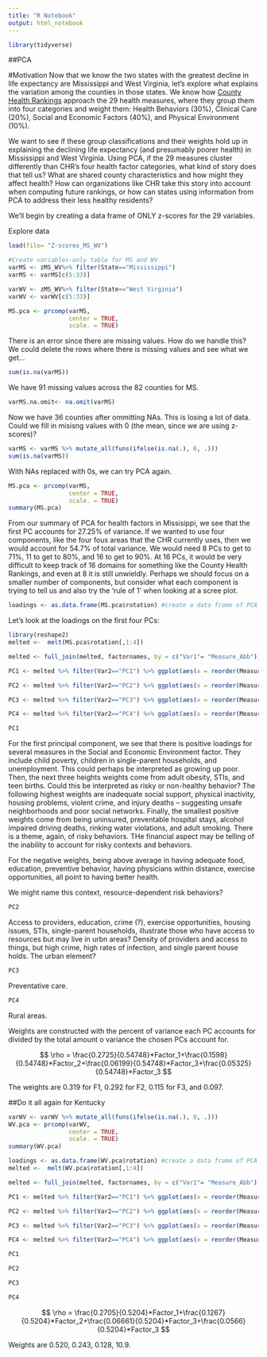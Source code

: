 ```yaml
---
title: "R Notebook"
output: html_notebook
---
```

```r
library(tidyverse)
```


##PCA

#Motivation
Now that we know the two states with the greatest decline in life expectancy are Mississippi and West Virginia, let's explore what explains the variation among the counties in those states. We know how [County Health Rankings](http://www.countyhealthrankings.org/our-approach) approach the 29 health measures, where they group them into four categories and weight them: Health Behaviors (30%), Clinical Care (20%), Social and Economic Factors (40%), and Physical Environment (10%). 

We want to see if these group classifications and their weights hold up in explaining the declining life expectancy (and presumably poorer health) in Mississippi and West Virginia. Using PCA, if the 29 measures cluster differently than CHR's four health factor categories, what kind of story does that tell us? What are shared county characteristics and how might they affect health? How can organizations like CHR take this story into account when computing future rankings, or how can states using information from PCA to address their less healthy residents?

We'll begin by creating a data frame of ONLY z-scores for the 29 variables. 

Explore data
```r
load(file= "Z-scores_MS_WV")
```

```r
#Create variables-only table for MS and WV
varMS <- zMS_WV%>% filter(State=="Mississippi")
varMS <- varMS[c(5:33)] 

varWV <- zMS_WV%>% filter(State=="West Virginia")
varWV <- varWV[c(5:33)] 
```

```r
MS.pca <- prcomp(varMS,
                 center = TRUE,
                 scale. = TRUE) 
```
There is an error since there are missing values. How do we handle this? We could delete the rows where there is missing values and see what we get...
```r
sum(is.na(varMS))
```

We have 91 missing values across the 82 counties for MS. 

```r
varMS.na.omit<- na.omit(varMS)
```

Now we have 36 counties after ommitting NAs. This is losing a lot of data. Could we fill in misisng values with 0 (the mean, since we are using z-scores)?

```r
varMS <- varMS %>% mutate_all(funs(ifelse(is.na(.), 0, .)))
sum(is.na(varMS))
```

With NAs replaced with 0s, we can try PCA again.

```r
MS.pca <- prcomp(varMS,
                 center = TRUE,
                 scale. = TRUE) 
summary(MS.pca)
```

From our summary of PCA for health factors in Missisippi, we see that the first PC accounts for 27.25% of variance. If we wanted to use four components, like the four fous areas that the CHR currently uses, then we would account for 54.7% of total variance. We would need 8 PCs to get to 71%, 11 to get to 80%, and 16 to get to 90%. At 16 PCs, it would be very difficult to keep track of 16 domains for something like the County Health Rankings, and even at 8 it is still unwieldly. Perhaps we should focus on a smaller number of components, but consider what each component is trying to tell us and also try the 'rule of 1' when looking at a scree plot. 

```r
loadings <- as.data.frame(MS.pca$rotation) #create a data frame of PCA loadings
```

Let's look at the loadings on the first four PCs:

```r
library(reshape2)
melted <-  melt(MS.pca$rotation[,1:4])

melted <- full_join(melted, factornames, by = c("Var1"= "Measure_Abb"))

PC1 <- melted %>% filter(Var2=="PC1") %>% ggplot(aes(x = reorder(Measure,-value),y = value, fill=Factors)) + geom_bar(stat="identity") + facet_wrap(~Var2) + theme(axis.text.x = element_text(angle = 90, hjust = 1))

PC2 <- melted %>% filter(Var2=="PC2") %>% ggplot(aes(x = reorder(Measure,-value),y = value, fill=Factors)) + geom_bar(stat="identity") + facet_wrap(~Var2) + theme(axis.text.x = element_text(angle = 90, hjust = 1))

PC3 <- melted %>% filter(Var2=="PC3") %>% ggplot(aes(x = reorder(Measure,-value),y = value, fill=Factors)) + geom_bar(stat="identity") + facet_wrap(~Var2) + theme(axis.text.x = element_text(angle = 90, hjust = 1))

PC4 <- melted %>% filter(Var2=="PC4") %>% ggplot(aes(x = reorder(Measure,-value),y = value, fill=Factors)) + geom_bar(stat="identity") + facet_wrap(~Var2) + theme(axis.text.x = element_text(angle = 90, hjust = 1))
```



```r
PC1
```
For the first principal component, we see that there is positive loadings for several measures in the Social and Economic Environment factor. They include child poverty, children in single-parent households, and unemployment. This could perhaps be interpreted as growing up poor. Then, the next three heights weights come from adult obesity, STIs, and teen births. Could this be interpreted as risky or non-healthy behavior? The following highest weights are inadequate social support, physical inactivity, housing problems, violent crime, and injury deaths -- suggesting unsafe neighborhoods and poor social networks. Finally, the smallest positive weights come from being uninsured, preventable hospital stays, alcohol impaired driving deaths, rinking water violations, and adult smoking. There is a theme, again, of risky behaviors. THe financial aspect may be telling of the inability to account for risky contexts and behaviors. 

For the negative weights, being above average in having adequate food, education, preventive behavior, having physicians within distance, exercise opportunities, all point to having better health. 

We might name this context, resource-dependent risk behaviors?

```r
PC2
```

Access to providers, education, crime (?), exercise opportunities, housing issues, STIs, single-parent households, illustrate those who have access to resources but may live in urbn areas? Density of providers and access to things, but high crime, high rates of infection, and single parent house holds. The urban element? 

```r
PC3
```

Preventative care.

```r
PC4
```
Rural areas. 


Weights are constructed with the percent of variance each PC accounts for divided by the total amount o variance the chosen PCs account for.

$$
\rho = \frac{0.2725}{0.54748}*Factor_1+\frac{0.1598}{0.54748}*Factor_2+\frac{0.06199}{0.54748}*Factor_3+\frac{0.05325}{0.54748}*Factor_3
$$

The weights are 0.319 for F1, 0.292 for F2, 0.115 for F3, and 0.097.


##Do it all again for Kentucky

```r
varWV <- varWV %>% mutate_all(funs(ifelse(is.na(.), 0, .)))
WV.pca <- prcomp(varWV,
                 center = TRUE,
                 scale. = TRUE) 
summary(WV.pca)
```



```r
loadings <- as.data.frame(WV.pca$rotation) #create a data frame of PCA loadings
melted <-  melt(WV.pca$rotation[,1:4])

melted <- full_join(melted, factornames, by = c("Var1"= "Measure_Abb"))

```

```r
PC1 <- melted %>% filter(Var2=="PC1") %>% ggplot(aes(x = reorder(Measure,-value),y = value, fill=Factors)) + geom_bar(stat="identity") + facet_wrap(~Var2) + theme(axis.text.x = element_text(angle = 90, hjust = 1))

PC2 <- melted %>% filter(Var2=="PC2") %>% ggplot(aes(x = reorder(Measure,-value),y = value, fill=Factors)) + geom_bar(stat="identity") + facet_wrap(~Var2) + theme(axis.text.x = element_text(angle = 90, hjust = 1))

PC3 <- melted %>% filter(Var2=="PC3") %>% ggplot(aes(x = reorder(Measure,-value),y = value, fill=Factors)) + geom_bar(stat="identity") + facet_wrap(~Var2) + theme(axis.text.x = element_text(angle = 90, hjust = 1))

PC4 <- melted %>% filter(Var2=="PC4") %>% ggplot(aes(x = reorder(Measure,-value),y = value, fill=Factors)) + geom_bar(stat="identity") + facet_wrap(~Var2) + theme(axis.text.x = element_text(angle = 90, hjust = 1))
```

```r
PC1
```
```r
PC2
```

```r
PC3
```

```r
PC4
```

$$
\rho = \frac{0.2705}{0.5204}*Factor_1+\frac{0.1267}{0.5204}*Factor_2+\frac{0.06661}{0.5204}*Factor_3+\frac{0.0566}{0.5204}*Factor_3
$$

Weights are 0.520, 0.243, 0.128, 10.9.

